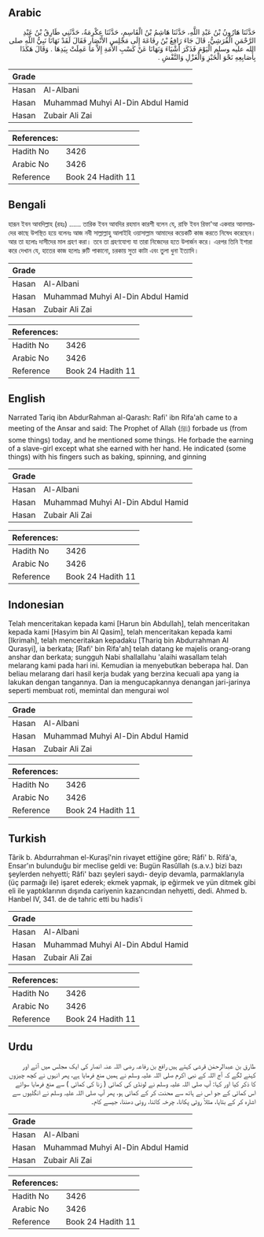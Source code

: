 ## Arabic


<div dir="rtl" lang="ar" style={{fontSize:'larger',backgroundColor:'#f8f9fa',padding:20}}>
حَدَّثَنَا هَارُونُ بْنُ عَبْدِ اللَّهِ، حَدَّثَنَا هَاشِمُ بْنُ الْقَاسِمِ، حَدَّثَنَا عِكْرِمَةُ، حَدَّثَنِي طَارِقُ بْنُ عَبْدِ الرَّحْمَنِ الْقُرَشِيُّ، قَالَ جَاءَ رَافِعُ بْنُ رِفَاعَةَ إِلَى مَجْلِسِ الأَنْصَارِ فَقَالَ لَقَدْ نَهَانَا نَبِيُّ اللَّهِ صلى الله عليه وسلم الْيَوْمَ فَذَكَرَ أَشْيَاءَ وَنَهَانَا عَنْ كَسْبِ الأَمَةِ إِلاَّ مَا عَمِلَتْ بِيَدِهَا ‏.‏ وَقَالَ هَكَذَا بِأَصَابِعِهِ نَحْوَ الْخَبْزِ وَالْغَزْلِ وَالنَّفْشِ ‏.‏
</div>
<div style={{backgroundColor:'#f8f9fa',padding:20, marginBottom: 10}}><table> <thead> <tr> <th>Grade</th> <th></th> </tr> </thead> <tbody> <tr><td>Hasan</td><td>Al-Albani</td></tr><tr><td>Hasan</td><td>Muhammad Muhyi Al-Din Abdul Hamid</td></tr><tr><td>Hasan</td><td>Zubair Ali Zai</td></tr></tbody></table><table> <thead> <tr> <th>References:</th> <th></th> </tr> </thead> <tbody><tr><td>Hadith No</td><td>3426</td></tr><tr><td>Arabic No</td><td>3426</td></tr><tr><td>Reference</td><td>Book 24 Hadith 11</td></tr></tbody></table></div>

## Bengali


<div dir="ltr" lang="bn" style={{fontSize:'larger',backgroundColor:'#f8f9fa',padding:20}}>
হারূন ইবন আবদিল্লাহ (রহঃ) ...... তারিক ইবন আবদির রহমান কারশী বলেন যে, রাফি ইবন রিফা'আ একবার আনসারদের কাছে উপস্থিত হয়ে বলেনঃ আজ নবী সাল্লাল্লাহু আলাইহি ওয়াসাল্লাম আমাদের কয়েকটি কাজ করতে নিষেধ করেছেন। আর তা হলোঃ দাসীদের মাল গ্রহণ করা। তবে তা গ্রহণযোগ্য যা তারা নিজেদের হতে উপার্জন করে। এরপর তিনি ইশারা করে দেখান যে, হাতের কাজ হলোঃ রুটি পাকানো, চরকায় সুতা কাটা এবং তুলা ধুনা ইত্যাদি।
</div>
<div style={{backgroundColor:'#f8f9fa',padding:20, marginBottom: 10}}><table> <thead> <tr> <th>Grade</th> <th></th> </tr> </thead> <tbody> <tr><td>Hasan</td><td>Al-Albani</td></tr><tr><td>Hasan</td><td>Muhammad Muhyi Al-Din Abdul Hamid</td></tr><tr><td>Hasan</td><td>Zubair Ali Zai</td></tr></tbody></table><table> <thead> <tr> <th>References:</th> <th></th> </tr> </thead> <tbody><tr><td>Hadith No</td><td>3426</td></tr><tr><td>Arabic No</td><td>3426</td></tr><tr><td>Reference</td><td>Book 24 Hadith 11</td></tr></tbody></table></div>

## English


<div dir="ltr" lang="en" style={{fontSize:'larger',backgroundColor:'#f8f9fa',padding:20}}>
Narrated Tariq ibn AbdurRahman al-Qarash: Rafi' ibn Rifa'ah came to a meeting of the Ansar and said: The Prophet of Allah (ﷺ) forbade us (from some things) today, and he mentioned some things. He forbade the earning of a slave-girl except what she earned with her hand. He indicated (some things) with his fingers such as baking, spinning, and ginning
</div>
<div style={{backgroundColor:'#f8f9fa',padding:20, marginBottom: 10}}><table> <thead> <tr> <th>Grade</th> <th></th> </tr> </thead> <tbody> <tr><td>Hasan</td><td>Al-Albani</td></tr><tr><td>Hasan</td><td>Muhammad Muhyi Al-Din Abdul Hamid</td></tr><tr><td>Hasan</td><td>Zubair Ali Zai</td></tr></tbody></table><table> <thead> <tr> <th>References:</th> <th></th> </tr> </thead> <tbody><tr><td>Hadith No</td><td>3426</td></tr><tr><td>Arabic No</td><td>3426</td></tr><tr><td>Reference</td><td>Book 24 Hadith 11</td></tr></tbody></table></div>

## Indonesian


<div dir="ltr" lang="id" style={{fontSize:'larger',backgroundColor:'#f8f9fa',padding:20}}>
Telah menceritakan kepada kami [Harun bin Abdullah], telah menceritakan kepada kami [Hasyim bin Al Qasim], telah menceritakan kepada kami [Ikrimah], telah menceritakan kepadaku [Thariq bin Abdurrahman Al Qurasyi], ia berkata; [Rafi' bin Rifa'ah] telah datang ke majelis orang-orang anshar dan berkata; sungguh Nabi shallallahu 'alaihi wasallam telah melarang kami pada hari ini. Kemudian ia menyebutkan beberapa hal. Dan beliau melarang dari hasil kerja budak yang berzina kecuali apa yang ia lakukan dengan tangannya. Dan ia mengucapkannya denangan jari-jarinya seperti membuat roti, memintal dan mengurai wol
</div>
<div style={{backgroundColor:'#f8f9fa',padding:20, marginBottom: 10}}><table> <thead> <tr> <th>Grade</th> <th></th> </tr> </thead> <tbody> <tr><td>Hasan</td><td>Al-Albani</td></tr><tr><td>Hasan</td><td>Muhammad Muhyi Al-Din Abdul Hamid</td></tr><tr><td>Hasan</td><td>Zubair Ali Zai</td></tr></tbody></table><table> <thead> <tr> <th>References:</th> <th></th> </tr> </thead> <tbody><tr><td>Hadith No</td><td>3426</td></tr><tr><td>Arabic No</td><td>3426</td></tr><tr><td>Reference</td><td>Book 24 Hadith 11</td></tr></tbody></table></div>

## Turkish


<div dir="ltr" lang="tr" style={{fontSize:'larger',backgroundColor:'#f8f9fa',padding:20}}>
Târik b. Abdurrahman el-Kuraşî'nin rivayet ettiğine göre; Râfi' b. Rifâ'a, Ensar'ın bulunduğu bir meclise geldi ve: Bugün Rasûllah (s.a.v.) bizi bazı şeylerden nehyetti; Râfi' bazı şeyleri saydı- deyip devamla, parmaklarıyla (üç parmağı ile) işaret ederek; ekmek yapmak, ip eğirmek ve yün ditmek gibi eli ile yaptıklarının dışında cariyenin kazancından nehyetti, dedi. Ahmed b. Hanbel IV, 341. de de tahric etti bu hadis'i
</div>
<div style={{backgroundColor:'#f8f9fa',padding:20, marginBottom: 10}}><table> <thead> <tr> <th>Grade</th> <th></th> </tr> </thead> <tbody> <tr><td>Hasan</td><td>Al-Albani</td></tr><tr><td>Hasan</td><td>Muhammad Muhyi Al-Din Abdul Hamid</td></tr><tr><td>Hasan</td><td>Zubair Ali Zai</td></tr></tbody></table><table> <thead> <tr> <th>References:</th> <th></th> </tr> </thead> <tbody><tr><td>Hadith No</td><td>3426</td></tr><tr><td>Arabic No</td><td>3426</td></tr><tr><td>Reference</td><td>Book 24 Hadith 11</td></tr></tbody></table></div>

## Urdu


<div dir="rtl" lang="ur" style={{fontSize:'larger',backgroundColor:'#f8f9fa',padding:20}}>
طارق بن عبدالرحمٰن قرشی کہتے ہیں رافع بن رفاعہ رضی اللہ عنہ انصار کی ایک مجلس میں آئے اور کہنے لگے کہ آج اللہ کے نبی اکرم صلی اللہ علیہ وسلم نے ہمیں منع فرمایا ہے، پھر انہوں نے کچھ چیزوں کا ذکر کیا اور کہا: آپ صلی اللہ علیہ وسلم نے لونڈی کی کمائی ( زنا کی کمائی ) سے منع فرمایا سوائے اس کمائی کے جو اس نے ہاتھ سے محنت کر کے کمائی ہو، پھر آپ صلی اللہ علیہ وسلم نے انگلیوں سے اشارہ کر کے بتایا، مثلاً روٹی پکانا، چرخہ کاتنا، روئی دھننا، جیسے کام۔
</div>
<div style={{backgroundColor:'#f8f9fa',padding:20, marginBottom: 10}}><table> <thead> <tr> <th>Grade</th> <th></th> </tr> </thead> <tbody> <tr><td>Hasan</td><td>Al-Albani</td></tr><tr><td>Hasan</td><td>Muhammad Muhyi Al-Din Abdul Hamid</td></tr><tr><td>Hasan</td><td>Zubair Ali Zai</td></tr></tbody></table><table> <thead> <tr> <th>References:</th> <th></th> </tr> </thead> <tbody><tr><td>Hadith No</td><td>3426</td></tr><tr><td>Arabic No</td><td>3426</td></tr><tr><td>Reference</td><td>Book 24 Hadith 11</td></tr></tbody></table></div>